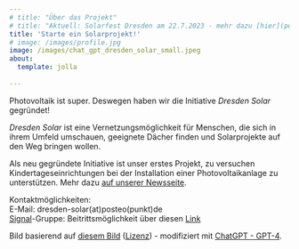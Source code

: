 ```yaml
---
# title: "Über das Projekt"
# title: "Aktuell: Solarfest Dresden am 22.7.2023 - mehr dazu [hier](posts/2023-06-09-solarfest-dresden/index.qmd)"
title: 'Starte ein Solarprojekt!'
# image: /images/profile.jpg
image: /images/chat_gpt_dresden_solar_small.jpeg
about:
  template: jolla
  
---
```


Photovoltaik ist super. Deswegen haben wir die Initiative *Dresden Solar* gegründet!

*Dresden Solar* ist eine Vernetzungsmöglichkeit für Menschen, die sich in ihrem Umfeld umschauen, geeignete Dächer finden und Solarprojekte auf den Weg bringen wollen.

Als neu gegründete Initiative ist unser erstes Projekt, zu versuchen Kindertageseinrichtungen bei der Installation einer Photovoltaikanlage zu unterstützen. Mehr dazu [auf unserer Newsseite](news.qmd).

<!-- Diese Seite möchte einen Überblick schaffen, Vernetzung ermöglichen, motivieren und Transformation beflügeln. Jede:r kann Beiträge beisteuern! -->

Kontaktmöglichkeiten:  
E-Mail: dresden-solar(at)posteo(punkt)de  
[Signal](https://de.wikipedia.org/wiki/Signal_(Messenger))-Gruppe: Beitrittsmöglichkeit über diesen  [Link](https://signal.group/#CjQKIPhjhJfJqtR-cg__86GQR-tcPxsLlILNGlyFuyUWFC3vEhAnnXu1V7DAn-mlrrg0Oyef)


Bild basierend auf [diesem Bild](https://commons.wikimedia.org/w/index.php?title=File:100130_150006_Dresden_Frauenkirche_winter_blue_sky-2.jpg&oldid=740381310) ([Lizenz](https://creativecommons.org/licenses/by-sa/3.0/deed.en)) - modifiziert mit [ChatGPT - GPT-4](https://en.wikipedia.org/w/index.php?title=GPT-4&oldid=1217588934).
